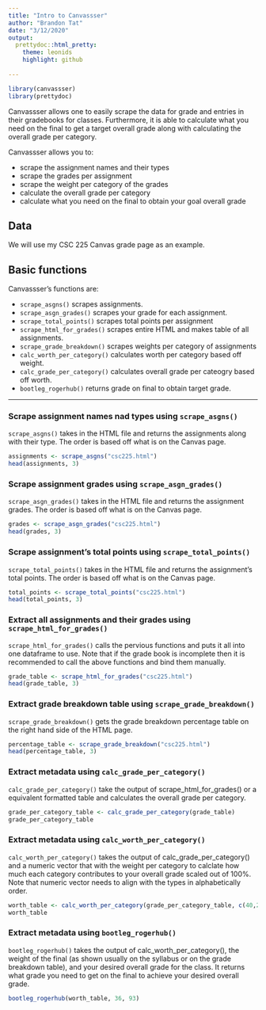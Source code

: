 ```yaml
---
title: "Intro to Canvassser"
author: "Brandon Tat"
date: "3/12/2020"
output:
  prettydoc::html_pretty:
    theme: leonids
    highlight: github
  
---
```


```r
library(canvassser)
library(prettydoc)
```


Canvassser allows one to easily scrape the data for grade and entries in their gradebooks for classes. Furthermore, it is able to calculate what you need on the final to get a target overall grade along with calculating the overall grade per category.

Canvassser allows you to:

* scrape the assignment names and their types
* scrape the grades per assignment
* scrape the weight per category of the grades
* calculate the overall grade per category
* calculate what you need on the final to obtain your goal overall grade

## Data

We will use my CSC 225 Canvas grade page as an example.

## Basic functions

Canvassser's functions are:

* `scrape_asgns()` scrapes assignments.
* `scrape_asgn_grades()` scrapes your grade for each assignment.
* `scrape_total_points()` scrapes total points per assignment
* `scrape_html_for_grades()` scrapes entire HTML and makes table of all assignments.
* `scrape_grade_breakdown()` scrapes weights per category of assignments
* `calc_worth_per_category()` calculates worth per category based off weight.
* `calc_grade_per_category()` calculates overall grade per cateogry based off worth.
* `bootleg_rogerhub()` returns grade on final to obtain target grade.

***

### Scrape assignment names nad types using `scrape_asgns()`

`scrape_asgns()` takes in the HTML file and returns the assignments along with their type. The order is based off what is on the Canvas page.

```r
assignments <- scrape_asgns("csc225.html")
head(assignments, 3)
```

### Scrape assignment grades using `scrape_asgn_grades()`

`scrape_asgn_grades()` takes in the HTML file and returns the assignment grades. The order is based off what is on the Canvas page.

```r
grades <- scrape_asgn_grades("csc225.html")
head(grades, 3)
```

### Scrape assignment's total points using `scrape_total_points()`

`scrape_total_points()`  takes in the HTML file and returns the assignment's total points. The order is based off what is on the Canvas page.

```r
total_points <- scrape_total_points("csc225.html")
head(total_points, 3)
```

### Extract all assignments and their grades using `scrape_html_for_grades()`

`scrape_html_for_grades()` calls the pervious functions and puts it all into one dataframe to use. Note that if the grade book is incomplete then it is recommended to call the above functions and bind them manually.

```r
grade_table <- scrape_html_for_grades("csc225.html")
head(grade_table, 3)
```

### Extract grade breakdown table using `scrape_grade_breakdown()`

`scrape_grade_breakdown()` gets the grade breakdown percentage table on the right hand side of the HTML page. 

```r
percentage_table <- scrape_grade_breakdown("csc225.html")
head(percentage_table, 3)
```

### Extract metadata using `calc_grade_per_category()`

`calc_grade_per_category()` take the output of scrape_html_for_grades() or a equivalent formatted table and calculates the overall grade per category.

```r
grade_per_category_table <- calc_grade_per_category(grade_table)
grade_per_category_table
```

### Extract metadata using `calc_worth_per_category()`

`calc_worth_per_category()` takes the output of calc_grade_per_category() and a numeric vector that with the weight per category to calclate how much each category contributes to your overall grade scaled out of 100%. Note that numeric vector needs to align with the types in alphabetically order.

```r
worth_table <- calc_worth_per_category(grade_per_category_table, c(40,26))
worth_table
```

### Extract metadata using `bootleg_rogerhub()`

`bootleg_rogerhub()` takes the output of calc_worth_per_category(), the weight of the final (as shown usually on the syllabus or on the grade breakdown table), and your desired overall grade for the class. It returns what grade you need to get on the final to achieve your desired overall grade.

```r
bootleg_rogerhub(worth_table, 36, 93)
```
